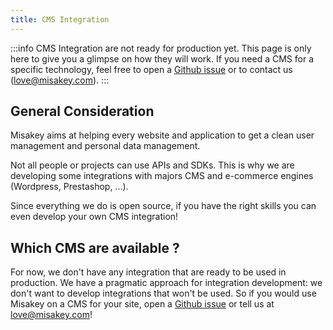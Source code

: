 ```yaml
---
title: CMS Integration
---
```


:::info
CMS Integration are not ready for production yet. This page is only here to give you a glimpse on how they will work.
If you need a CMS for a specific technology, feel free to open a [Github issue](https://github.com/misakey/backend/issues/new) or to contact us ([love@misakey.com](mailto:love@misakey.com)).
:::

## General Consideration

Misakey aims at helping every website and application to get a clean user management and personal data management.

Not all people or projects can use APIs and SDKs. This is why we are developing some integrations with majors CMS and e-commerce engines (Wordpress, Prestashop, ...). 

Since everything we do is open source, if you have the right skills you can even develop your own CMS integration!

## Which CMS are available ?

For now, we don't have any integration that are ready to be used in production. We have a pragmatic approach for integration development: we don't want to develop integrations that won't be used. So if you would use Misakey on a CMS for your site, open a [Github issue](https://github.com/misakey/backend/issues/new) or tell us at [love@misakey.com](mailto:love@misakey.com)!

